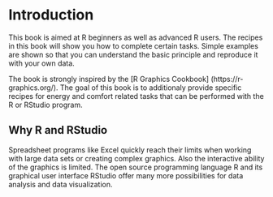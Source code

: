 # Introduction
This book is aimed at R beginners as well as advanced R users. The recipes in this book will show you how to complete certain tasks. Simple examples are shown so that you can understand the basic principle and reproduce it with your own data.

The book is strongly inspired by the [R Graphics Cookbook] (https://r-graphics.org/). The goal of this book is to additionaly provide specific recipes for energy and comfort related tasks that can be performed with the R or RStudio program. 

## Why R and RStudio
Spreadsheet programs like Excel quickly reach their limits when working with large data sets or creating complex graphics. Also the interactive ability of the graphics is limited. The open source programming language R and its graphical user interface RStudio offer many more possibilities for data analysis and data visualization.

